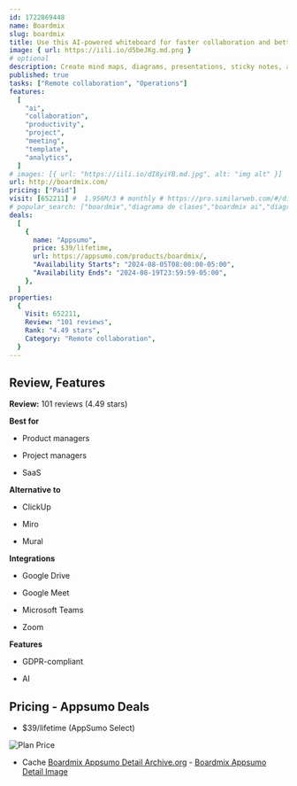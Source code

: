 ```yaml
---
id: 1722869448
name: Boardmix
slug: boardmix
title: Use this AI-powered whiteboard for faster collaboration and better team productivity
image: { url: https://iili.io/d5beJKg.md.png }
# optional
description: Create mind maps, diagrams, presentations, sticky notes, and more in seconds with generative AICollaborate on the same whiteboard with over 500 simultaneous users with support for mentions and comments on any element
published: true
tasks: ["Remote collaboration", "Operations"]
features:
  [
    "ai",
    "collaboration",
    "productivity",
    "project",
    "meeting",
    "template",
    "analytics",
  ]
# images: [{ url: "https://iili.io/dI8yiYB.md.jpg", alt: "img alt" }]
url: http://boardmix.com/
pricing: ["Paid"]
visit: [652211] #  1.956M/3 # monthly # https://pro.similarweb.com/#/digitalsuite/websiteanalysis/home
# popular_search: ["boardmix","diagrama de clases","boardmix ai","diagrama de flujo","마인드맵","boardmix","mindmap","flow chart maker","flowchart maker","mind map maker"]
deals:
  [
    {
      name: "Appsumo",
      price: $39/lifetime,
      url: https://appsumo.com/products/boardmix/,
      "Availability Starts": "2024-08-05T08:00:00-05:00",
      "Availability Ends": "2024-08-19T23:59:59-05:00",
    },
  ]
properties:
  {
    Visit: 652211,
    Review: "101 reviews",
    Rank: "4.49 stars",
    Category: "Remote collaboration",
  }
---
```


## Review, Features

**Review:** 101 reviews (4.49 stars)

**Best for**

- Product managers

- Project managers

- SaaS

**Alternative to**

- ClickUp

- Miro

- Mural

**Integrations**

- Google Drive

- Google Meet

- Microsoft Teams

- Zoom

**Features**

- GDPR-compliant

- AI

## Pricing - Appsumo Deals

- $39/lifetime (AppSumo Select)

<Img src="https://iili.io/d7HGQh7.png" alt="Plan Price" />

- Cache [Boardmix Appsumo Detail Archive.org](https://web.archive.org/web/*/https://appsumo.com/products/boardmix/) - [Boardmix Appsumo Detail Image](https://iili.io/d7HMc3G.png)
